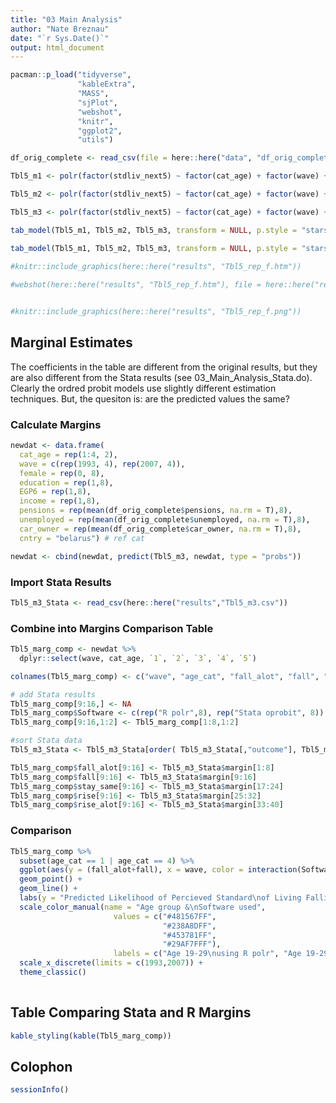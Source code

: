 ```yaml
---
title: "03 Main Analysis"
author: "Nate Breznau"
date: "`r Sys.Date()`"
output: html_document
---
```



```r
pacman::p_load("tidyverse",
               "kableExtra",
               "MASS",
               "sjPlot",
               "webshot",
               "knitr",
               "ggplot2",
               "utils")
```


```r
df_orig_complete <- read_csv(file = here::here("data", "df_orig_complete.csv"))
```



```r
Tbl5_m1 <- polr(factor(stdliv_next5) ~ factor(cat_age) + factor(wave) + factor(cat_age)*factor(wave), data = df_orig_complete, Hess = T)

Tbl5_m2 <- polr(factor(stdliv_next5) ~ factor(cat_age) + factor(wave) + factor(cat_age)*factor(wave) + female + factor(education) + factor(EGP6) + factor(income), data = df_orig_complete, Hess = T)

Tbl5_m3 <- polr(factor(stdliv_next5) ~ factor(cat_age) + factor(wave) + factor(cat_age)*factor(wave) + female + factor(education) + factor(EGP6) + factor(income) + pensions + unemployed + car_owner + factor(cntry), data = df_orig_complete, Hess = T)

tab_model(Tbl5_m1, Tbl5_m2, Tbl5_m3, transform = NULL, p.style = "stars", show.ci = F, show.loglik = T,  pred.labels = c("k1","k2","k3","k4","Age 30-44","Age 44-59","Age >60","Year 2007","Age 30-44*year'07", "Age 44-59*year'07", "Age >60*year'07", "Female", "Educ mid", "Educ high" ,"EGP: routine non-man", "EGP: Self", "EGP: Skilled", "EGP: Unskilled", "EGP: Farmers", "EGP: Never had a job", "Income mid", "Income high","Income missing", "Pensions and benefits","Unemployed", "Car","bulgaria", "czech", "estonia", "hungary","latvia", "lithuania", "moldova","poland", "romania", "russia","slovakia", "ukraine"), file = here::here("results", "Tbl5_rep_f.doc"))

tab_model(Tbl5_m1, Tbl5_m2, Tbl5_m3, transform = NULL, p.style = "stars", show.ci = F, show.loglik = T,  pred.labels = c("k1","k2","k3","k4","Age 30-44","Age 44-59","Age >60","Year 2007","Age 30-44*year'07", "Age 44-59*year'07", "Age >60*year'07", "Female", "Educ mid", "Educ high" ,"EGP: routine non-man", "EGP: Self", "EGP: Skilled", "EGP: Unskilled", "EGP: Farmers", "EGP: Never had a job", "Income mid", "Income high","Income missing", "Pensions and benefits","Unemployed", "Car","bulgaria", "czech", "estonia", "hungary","latvia", "lithuania", "moldova","poland", "romania", "russia","slovakia", "ukraine"), file = here::here("results", "Tbl5_rep_f.htm"))
          
#knitr::include_graphics(here::here("results", "Tbl5_rep_f.htm"))

#webshot(here::here("results", "Tbl5_rep_f.htm"), file = here::here("results", "Tbl5_rep_f.png"))


#knitr::include_graphics(here::here("results", "Tbl5_rep_f.png"))
```
## Marginal Estimates

The coefficients in the table are different from the original results, but they are also different from the Stata results (see 03_Main_Analysis_Stata.do). Clearly the ordred probit models use slightly different estimation techniques. But, the quesiton is: are the predicted values the same?

### Calculate Margins

```r
newdat <- data.frame(
  cat_age = rep(1:4, 2),
  wave = c(rep(1993, 4), rep(2007, 4)),
  female = rep(0, 8),
  education = rep(1,8),
  EGP6 = rep(1,8),
  income = rep(1,8),
  pensions = rep(mean(df_orig_complete$pensions, na.rm = T),8),
  unemployed = rep(mean(df_orig_complete$unemployed, na.rm = T),8), 
  car_owner = rep(mean(df_orig_complete$car_owner, na.rm = T),8),
  cntry = "belarus") # ref cat

newdat <- cbind(newdat, predict(Tbl5_m3, newdat, type = "probs"))
```

### Import Stata Results
```r
Tbl5_m3_Stata <- read_csv(here::here("results","Tbl5_m3.csv"))
```

### Combine into Margins Comparison Table

```r
Tbl5_marg_comp <- newdat %>%
  dplyr::select(wave, cat_age, `1`, `2`, `3`, `4`, `5`)

colnames(Tbl5_marg_comp) <- c("wave", "age_cat", "fall_alot", "fall", "stay_same", "rise", "rise_alot")

# add Stata results
Tbl5_marg_comp[9:16,] <- NA
Tbl5_marg_comp$Software <- c(rep("R polr",8), rep("Stata oprobit", 8))
Tbl5_marg_comp[9:16,1:2] <- Tbl5_marg_comp[1:8,1:2]

#sort Stata data
Tbl5_m3_Stata <- Tbl5_m3_Stata[order( Tbl5_m3_Stata[,"outcome"], Tbl5_m3_Stata[,"wave"] ),]

Tbl5_marg_comp$fall_alot[9:16] <- Tbl5_m3_Stata$margin[1:8]
Tbl5_marg_comp$fall[9:16] <- Tbl5_m3_Stata$margin[9:16]
Tbl5_marg_comp$stay_same[9:16] <- Tbl5_m3_Stata$margin[17:24]
Tbl5_marg_comp$rise[9:16] <- Tbl5_m3_Stata$margin[25:32]
Tbl5_marg_comp$rise_alot[9:16] <- Tbl5_m3_Stata$margin[33:40]

```

### Comparison

```r
Tbl5_marg_comp %>%
  subset(age_cat == 1 | age_cat == 4) %>%
  ggplot(aes(y = (fall_alot+fall), x = wave, color = interaction(Software,age_cat))) +
  geom_point() +
  geom_line() +
  labs(y = "Predicted Likelihood of Percieved Standard\nof Living Falling in the Next 5 Years", x = "Survey Wave") +
  scale_color_manual(name = "Age group &\nSoftware used", 
                       values = c("#481567FF", 
                                  "#238A8DFF", 
                                  "#453781FF", 
                                  "#29AF7FFF"), 
                       labels = c("Age 19-29\nusing R polr", "Age 19-29\nusing Stata oprobit", "Age 60+\nusing R polr", "Age 60+\nusing Stata oprobit")) +
  scale_x_discrete(limits = c(1993,2007)) +
  theme_classic()
  
```

## Table Comparing Stata and R Margins

```r
kable_styling(kable(Tbl5_marg_comp))
```


## Colophon

```r
sessionInfo()

```

